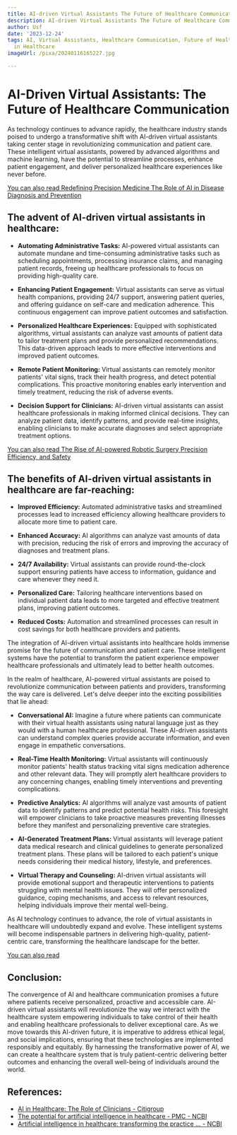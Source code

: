 ```yaml
---
title: AI-driven Virtual Assistants The Future of Healthcare Communication
description: AI-driven Virtual Assistants The Future of Healthcare Communication
author: Usf
date: '2023-12-24'
tags: AI, Virtual Assistants, Healthcare Communication, Future of Healthcare, Technology
  in Healthcare
imageUrl: /pixa/20240116165227.jpg

---
```

# AI-Driven  Virtual Assistants: The Future of Healthcare Communication

As technology continues to advance rapidly,  the healthcare industry stands poised to  undergo a transformative shift with AI-driven virtual assistants taking center stage in revolutionizing communication and patient care. These  intelligent virtual assistants, powered by advanced algorithms and machine learning, have the potential to  streamline processes, enhance  patient  engagement, and deliver personalized healthcare experiences like never before.

[You can also read Redefining Precision Medicine The Role of AI in Disease Diagnosis and  Prevention](Redefining%20Precision%20Medicine%20The%20Role%20of%20AI%20in%20Disease%20Diagnosis%20and%20Prevention)


## The advent of AI-driven virtual assistants in healthcare:

* **Automating Administrative Tasks:** AI-powered virtual assistants  can automate mundane and time-consuming administrative tasks such as scheduling appointments, processing insurance claims, and managing patient records, freeing up healthcare  professionals to focus on providing high-quality care.

* **Enhancing Patient Engagement:** Virtual  assistants can serve as virtual health companions, providing 24/7 support, answering  patient queries, and offering guidance on self-care  and medication adherence. This  continuous engagement can improve patient outcomes  and satisfaction.

* **Personalized Healthcare Experiences:** Equipped with  sophisticated algorithms, virtual assistants can analyze vast amounts of patient data to tailor treatment plans and provide personalized recommendations. This data-driven approach leads  to more effective interventions and improved patient outcomes.

* **Remote Patient Monitoring:** Virtual assistants can remotely monitor patients' vital signs, track  their health progress, and detect potential complications. This proactive monitoring enables early intervention and timely treatment, reducing the risk of adverse events.

* **Decision Support for Clinicians:**  AI-driven virtual assistants can  assist healthcare professionals in making informed clinical decisions. They can analyze patient  data, identify patterns, and provide real-time insights, enabling clinicians to make accurate diagnoses and select appropriate treatment options.

[You  can also read  The Rise of AI-powered Robotic Surgery Precision Efficiency, and Safety](The%20Rise%20of%20AI-powered%20Robotic%20Surgery%20Precision%2C%20Efficiency%2C%20and%20Safety)


## The benefits of AI-driven virtual assistants in healthcare are far-reaching:

* **Improved Efficiency:** Automated administrative tasks  and streamlined processes lead to increased efficiency allowing healthcare providers to allocate more time to patient  care.

* **Enhanced Accuracy:** AI algorithms can analyze vast amounts of data with precision, reducing the risk of errors and improving the accuracy  of diagnoses  and treatment  plans.

* **24/7 Availability:** Virtual assistants can provide  round-the-clock support ensuring patients have access to information, guidance and care whenever they need it.

*  **Personalized Care:** Tailoring  healthcare interventions based on individual patient data leads to  more  targeted and effective treatment plans, improving patient outcomes.

* **Reduced Costs:** Automation and streamlined processes can result in cost savings for both healthcare providers and patients.

The integration of AI-driven virtual assistants into healthcare holds immense promise for the future of communication and patient care. These intelligent systems have the potential to transform the patient experience empower healthcare  professionals and ultimately lead to better  health  outcomes.

In the realm of healthcare,  AI-powered  virtual assistants are poised to revolutionize communication between  patients and providers, transforming the way care is delivered. Let's delve deeper into the exciting  possibilities that lie ahead:

* **Conversational  AI:** Imagine a future where patients can communicate with their virtual health  assistants  using natural language just as they would with a human healthcare professional. These AI-driven assistants can understand complex queries provide accurate information,  and even engage in empathetic conversations.

* **Real-Time Health Monitoring:** Virtual assistants  will continuously monitor patients'  health status tracking vital signs medication adherence and other relevant data. They will promptly alert healthcare providers to any concerning changes, enabling timely interventions and preventing  complications.

* **Predictive Analytics:** AI algorithms will analyze vast amounts of patient data to identify patterns and  predict  potential health  risks. This foresight will empower clinicians to take proactive measures preventing illnesses before they manifest and personalizing preventive care strategies.

* **AI-Generated Treatment Plans:** Virtual assistants will  leverage patient data  medical research and clinical  guidelines to  generate personalized treatment plans. These plans will be tailored to each patient's unique  needs considering their medical history, lifestyle, and preferences.

* **Virtual Therapy and Counseling:** AI-driven virtual  assistants will provide emotional support and therapeutic interventions to patients struggling  with mental health issues. They will offer personalized  guidance, coping mechanisms, and access to relevant resources, helping individuals  improve their mental well-being.

As  AI technology continues to advance, the  role  of virtual assistants  in healthcare will undoubtedly expand and evolve. These  intelligent systems will become indispensable partners in  delivering high-quality, patient-centric care, transforming the healthcare landscape  for the better.

[You can  also read ]()


## Conclusion:

The convergence of AI and  healthcare communication  promises a future where patients receive personalized, proactive and accessible care. AI-driven virtual assistants will  revolutionize the way we interact with the healthcare  system empowering individuals to take control of their health and enabling healthcare professionals to deliver exceptional care. As we move towards  this AI-driven future, it is imperative to address ethical legal, and social  implications, ensuring that  these technologies are  implemented responsibly and equitably. By harnessing  the transformative  power of AI, we can create a healthcare system that is truly patient-centric delivering better outcomes and  enhancing the overall well-being of individuals around the  world.

## References:
- [AI in Healthcare: The Role of Clinicians - Citigroup](https://www.citigroup.com/global/insights/global-insights/ai-in-healthcare-the-role-of-clinicians-)
- [The potential for artificial intelligence in healthcare - PMC - NCBI](https://www.ncbi.nlm.nih.gov/pmc/articles/PMC6616181/)
- [Artificial intelligence in healthcare: transforming the practice ... - NCBI](https://www.ncbi.nlm.nih.gov/pmc/articles/PMC8285156/)
